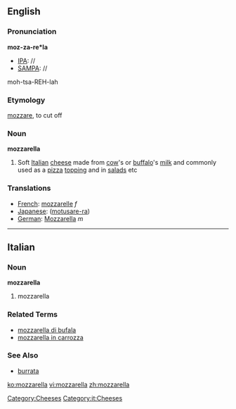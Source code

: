 ==English==
===Pronunciation===
'''moz-za-re*la'''
*[[IPA]]: //
*[[SAMPA]]: //
moh-tsa-REH-lah

===Etymology===
{{It.}} [[mozzare]], to cut off
===Noun===
'''mozzarella'''
#Soft [[Italian]] [[cheese]] made from [[cow]]'s or [[buffalo]]'s [[milk]] and commonly used as a [[pizza]] [[topping]] and in [[salad]]s etc

===Translations===

*[[French]]: [[mozzarelle]] ''f''
*[[Japanese]]: ([[motusare-ra]])
*[[German]]: [[Mozzarella]] ''m''

[[Category:Cheeses]]
----

==Italian==
===Noun===
'''mozzarella''' {{m}} {{inv}}
# mozzarella

===Related Terms===
*[[mozzarella di bufala]]
*[[mozzarella in carrozza]]

===See Also===
*[[burrata]]

[[Category:it:Cheeses]]

[[ko:mozzarella]]
[[vi:mozzarella]]
[[zh:mozzarella]]